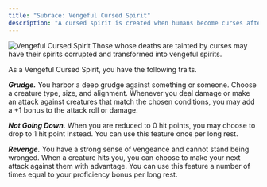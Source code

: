 ```yaml
---
title: "Subrace: Vengeful Cursed Spirit"
description: "A cursed spirit is created when humans become curses after death."
---
```


<img
  src="/images/races/vengeful-cursed-spirit.png"
  alt="Vengeful Cursed Spirit"
/>
Those whose deaths are tainted by curses may have their spirits corrupted and transformed into vengeful spirits.

As a Vengeful Cursed Spirit, you have the following traits.

***Grudge.*** You harbor a deep grudge against something or someone. Choose a creature type, size, and alignment. Whenever you deal damage or make an attack against creatures that match the chosen conditions, you may add a +1 bonus to the attack roll or damage.

***Not Going Down.*** When you are reduced to 0 hit points, you may choose to drop to 1 hit point instead. You can use this feature once per long rest.

***Revenge.*** You have a strong sense of vengeance and cannot stand being wronged. When a creature hits you, you can choose to make your next attack against them with advantage. You can use this feature a number of times equal to your proficiency bonus per long rest.
